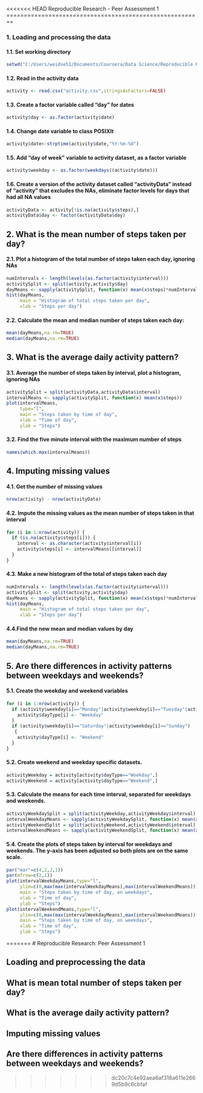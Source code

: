 <<<<<<< HEAD
Reproducible Research - Peer Assessment 1
========================================================

### 1. Loading and processing the data


#### 1.1. Set working directory

```r
setwd("C:/Users/weidse51/Documents/Coursera/Data Science/Reproducible Research/Peer Assessment 1/")
```

#### 1.2. Read in the activity data

```r
activity <- read.csv("activity.csv",stringsAsFactors=FALSE)
```

#### 1.3. Create a factor variable called "day" for dates

```r
activity$day <- as.factor(activity$date)
```

#### 1.4. Change date variable to class POSIXlt

```r
activity$date<-strptime(activity$date,"%Y-%m-%d")
```

#### 1.5. Add "day of week" variable to activity dataset, as a factor variable

```r
activity$weekday <- as.factor(weekdays((activity$date)))
```

#### 1.6. Create a version of the activity dataset called "activityData" instead of "activity" that excludes the NAs, eliminate factor levels for days that had all NA values

```r
activityData <- activity[!is.na(activity$steps),]
activityData$day <- factor(activityData$day)
```

## 2. What is the mean number of steps taken per day?

#### 2.1. Plot a histogram of the total number of steps taken each day, ignoring NAs

```r
numIntervals <- length(levels(as.factor(activity$interval)))
activitySplit <- split(activity,activity$day)
dayMeans <- sapply(activitySplit, function(x) mean(x$steps)*numIntervals)
hist(dayMeans,
     main = "Histogram of total steps taken per day",
     xlab = "Steps per day")
```

#### 2.2. Calculate the mean and median number of steps taken each day:

```r
mean(dayMeans,na.rm=TRUE)
median(dayMeans,na.rm=TRUE)
```

## 3. What is the average daily activity pattern?

#### 3.1. Average the number of steps taken by interval, plot a histogram, ignoring NAs

```r
activitySplit = split(activityData,activityData$interval)
intervalMeans <- sapply(activitySplit, function(x) mean(x$steps))
plot(intervalMeans,
     type="l",
     main = "Steps taken by time of day",
     xlab = "Time of day",
     ylab = "Steps")
```

#### 3.2. Find the five minute interval with the maximum number of steps

```r
names(which.max(intervalMeans))
```

## 4. Imputing missing values

#### 4.1. Get the number of missing values

```r
nrow(activity) - nrow(activityData)
```

#### 4.2. Impute the missing values as the mean number of steps taken in that interval 
```r
for (i in 1:nrow(activity)) {
  if (is.na(activity$steps[i])) {
    interval <- as.character(activity$interval[i])
    activity$steps[i] <- intervalMeans[[interval]]
  }
}
```

#### 4.3. Make a new histogram of the total of steps taken each day

```r
numIntervals <- length(levels(as.factor(activity$interval)))
activitySplit <- split(activity,activity$day)
dayMeans <- sapply(activitySplit, function(x) mean(x$steps)*numIntervals)
hist(dayMeans,
     main = "Histogram of total steps taken per day",
     xlab = "Steps per day")
```

#### 4.4.Find the new mean and median values by day 

```r
mean(dayMeans,na.rm=TRUE)
median(dayMeans,na.rm=TRUE)
```

## 5. Are there differences in activity patterns between weekdays and weekends?

#### 5.1. Create the weekday and weekend variables

```r
for (i in 1:nrow(activity)) {
  if (activity$weekday[i]=="Monday"|activity$weekday[i]=="Tuesday"|activity$weekday[i]=="Wednesday"|activity$weekday[i]=="Thursday"|activity$weekday[i]=="Friday") {
    activity$dayType[i] <- "Weekday"
  }
  if (activity$weekday[i]=="Saturday"|activity$weekday[i]=="Sunday")
   {
    activity$dayType[i] <- "Weekend"
  }
}
```

#### 5.2. Create weekend and weekday specific datasets.

```r
activityWeekday = activity[activity$dayType=="Weekday",]
activityWeekend = activity[activity$dayType=="Weekend",]
```

#### 5.3. Calculate the means for each time interval, separated for weekdays and weekends.  

```r
activityWeekdaySplit = split(activityWeekday,activityWeekday$interval)
intervalWeekdayMeans <- sapply(activityWeekdaySplit, function(x) mean(x$steps))
activityWeekendSplit = split(activityWeekend,activityWeekend$interval)
intervalWeekendMeans <- sapply(activityWeekendSplit, function(x) mean(x$steps))
```

#### 5.4. Create the plots of steps taken by interval for weekdays and weekends. The y-axis has been adjusted so both plots are on the same scale.

```r
par("mar"=c(4,2,2,1))
par(mfrow=c(2,1))
plot(intervalWeekdayMeans,type="l",
     ylim=c(0,max(max(intervalWeekdayMeans),max(intervalWeekendMeans))),
     main = "Steps taken by time of day, on weekdays",
     xlab = "Time of day",
     ylab = "Steps")
plot(intervalWeekendMeans,type="l",
     ylim=c(0,max(max(intervalWeekdayMeans),max(intervalWeekendMeans))),
     main = "Steps taken by time of day, on weekdays",
     xlab = "Time of day",
     ylab = "Steps")
```
=======
# Reproducible Research: Peer Assessment 1


## Loading and preprocessing the data



## What is mean total number of steps taken per day?



## What is the average daily activity pattern?



## Imputing missing values



## Are there differences in activity patterns between weekdays and weekends?
>>>>>>> dc20c7c4e92aea6af318a611e2669d5b9c6cbfaf
